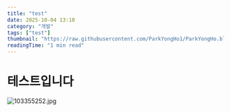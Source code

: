 ```yaml
---
title: "test"
date: 2025-10-04 13:10
category: "개발"
tags: ["test"]
thumbnail: "https://raw.githubusercontent.com/ParkYongHo1/ParkYongHo.blog/dev/mdx/images/1759551041399-1c10482d-e958-4fa5-b483-36880684e932.png"
readingTime: "1 min read"
---
```


# 테스트입니다

![103355252.jpg](https://raw.githubusercontent.com/ParkYongHo1/ParkYongHo.blog/dev/mdx/images/1759551041404-04b4da3d-f562-403f-8537-bd79d92766d0.jpg)
